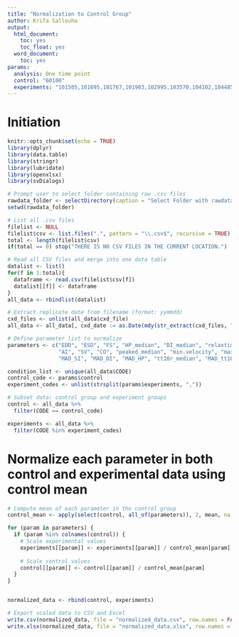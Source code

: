 ```yaml
---
title: "Normalization to Control Group"
author: Krifa Sallouha
output:
  html_document:
    toc: yes
    toc_float: yes
  word_document:
    toc: yes
params:
  analysis: One time point
  control: "60100"
  experiments: "101505,101695,101767,101903,102995,103570,104102,104485,104775,105315,105499,105500,105749,106198,106350,106833,106919,106961,107027,107071,107349,108070,108134,108395,108623,110164,110647" 
---
```


# Initiation

```r
knitr::opts_chunk$set(echo = TRUE)
library(dplyr)        
library(data.table)    
library(stringr)      
library(lubridate) 
library(openxlsx)      
library(svDialogs)   
```


```r

# Prompt user to select folder containing raw .csv files
rawdata_folder <- selectDirectory(caption = "Select Folder with rawdata files", label = "rawdata files")
setwd(rawdata_folder)

# List all .csv files
filelist <- NULL
filelist$csv <- list.files(".", pattern = "\\.csv$", recursive = TRUE)
total <- length(filelist$csv)
if(total == 0) stop("THERE IS NO CSV FILES IN THE CURRENT LOCATION.")

# Read all CSV files and merge into one data table
datalist <- list()
for(f in 1:total){
  dataframe <- read.csv(filelist$csv[f])
  datalist[[f]] <- dataframe
}
all_data <- rbindlist(datalist)

# Extract replicate date from filename (format: yymmdd)
cxd_files <- unlist(all_data$cxd_file)
all_data <- all_data[, cxd_date := as.Date(mdy(str_extract(cxd_files, "[:digit:]{6}")))]

# Define parameter list to normalize
parameters <- c("EDD", "ESD", "FS", "HP_median", "DI_median", "relaxtime", "SI_median", 
                "AI", "SV", "CO", "peaked_median", "min.velocity", "max.velocity", 
                "MAD_SI", "MAD_DI", "MAD_HP", "tt10r_median", "MAD_tt10r")

condition_list <- unique(all_data$CODE)
control_code <- params$control
experiment_codes <- unlist(strsplit(params$experiments, ","))

# Subset data: control group and experiment groups
control <- all_data %>%
  filter(CODE == control_code)

experiments <- all_data %>%
  filter(CODE %in% experiment_codes)

```
# Normalize each parameter in both control and experimental data using control mean

```r

# Compute mean of each parameter in the control group
control_mean <- apply(select(control, all_of(parameters)), 2, mean, na.rm = TRUE)

for (param in parameters) {
  if (param %in% colnames(control)) {
    # Scale experimental values
    experiments[[param]] <- experiments[[param]] / control_mean[param]
    
    # Scale control values
    control[[param]] <- control[[param]] / control_mean[param]
  }
}


normalized_data <- rbind(control, experiments)

# Export scaled data to CSV and Excel
write.csv(normalized_data, file = "normalized_data.csv", row.names = FALSE)
write.xlsx(normalized_data, file = "normalized_data.xlsx", row.names = FALSE)

```

